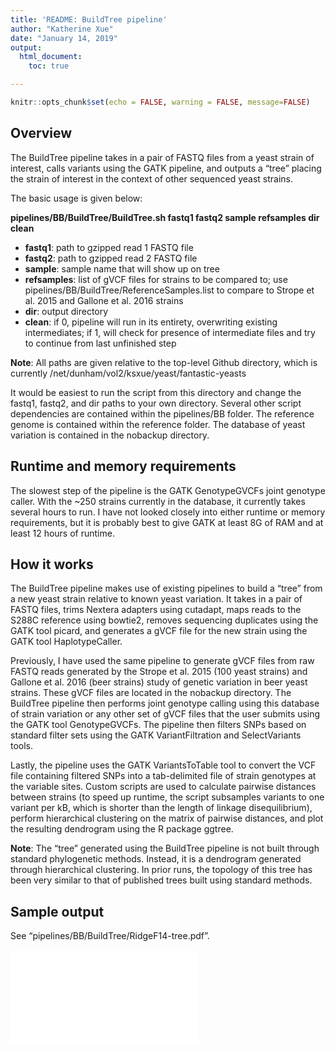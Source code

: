 ---
title: 'README: BuildTree pipeline'
author: "Katherine Xue"
date: "January 14, 2019"
output: 
  html_document:
    toc: true

---

```{r setup, include=FALSE}
knitr::opts_chunk$set(echo = FALSE, warning = FALSE, message=FALSE)
```

## Overview

The BuildTree pipeline takes in a pair of FASTQ files from a yeast strain of interest, calls variants using the GATK pipeline, and outputs a "tree" placing the strain of interest in the context of other sequenced yeast strains.

The basic usage is given below:

**pipelines/BB/BuildTree/BuildTree.sh fastq1 fastq2 sample refsamples dir clean**

* **fastq1**: path to gzipped read 1 FASTQ file
* **fastq2**: path to gzipped read 2 FASTQ file
* **sample**: sample name that will show up on tree
* **refsamples**: list of gVCF files for strains to be compared to; use pipelines/BB/BuildTree/ReferenceSamples.list to compare to Strope et al. 2015 and Gallone et al. 2016 strains
* **dir**: output directory
* **clean**: if 0, pipeline will run in its entirety, overwriting existing intermediates; if 1, will check for presence of intermediate files and try to continue from last unfinished step

**Note**: All paths are given relative to the top-level Github directory, which is currently
/net/dunham/vol2/ksxue/yeast/fantastic-yeasts

It would be easiest to run the script from this directory and change the fastq1, fastq2, and dir paths to your own directory. Several other script dependencies are contained within the pipelines/BB folder. The reference genome is contained within the reference folder. The database of yeast variation is contained in the nobackup directory.

## Runtime and memory requirements

The slowest step of the pipeline is the GATK GenotypeGVCFs joint genotype caller. With the ~250 strains currently in the database, it currently takes several hours to run. I have not looked closely into either runtime or memory requirements, but it is probably best to give GATK at least 8G of RAM and at least 12 hours of runtime.

## How it works

The BuildTree pipeline makes use of existing pipelines to build a "tree" from a new yeast strain relative to known yeast variation. It takes in a pair of FASTQ files, trims Nextera adapters using cutadapt, maps reads to the S288C reference using bowtie2, removes sequencing duplicates using the GATK tool picard, and generates a gVCF file for the new strain using the GATK tool HaplotypeCaller.

Previously, I have used the same pipeline to generate gVCF files from raw FASTQ reads generated by the Strope et al. 2015 (100 yeast strains) and Gallone et al. 2016 (beer strains) study of genetic variation in beer yeast strains. These gVCF files are located in the nobackup directory. The BuildTree pipeline then performs joint genotype calling using this database of strain variation or any other set of gVCF files that the user submits using the GATK tool GenotypeGVCFs. The pipeline then filters SNPs based on standard filter sets using the GATK VariantFiltration and SelectVariants tools. 

Lastly, the pipeline uses the GATK VariantsToTable tool to convert the VCF file containing filtered SNPs into a tab-delimited file of strain genotypes at the variable sites. Custom scripts are used to calculate pairwise distances between strains (to speed up runtime, the script subsamples variants to one variant per kB, which is shorter than the length of linkage disequilibrium), perform hierarchical clustering on the matrix of pairwise distances, and plot the resulting dendrogram using the R package ggtree.

**Note**: The "tree" generated using the BuildTree pipeline is not built through standard phylogenetic methods. Instead, it is a dendrogram generated through hierarchical clustering. In prior runs, the topology of this tree has been very similar to that of published trees built using standard methods.

## Sample output

See "pipelines/BB/BuildTree/RidgeF14-tree.pdf".


![](../../../nobackup/BB/181105-Ridge/RidgeF14-tree.pdf)